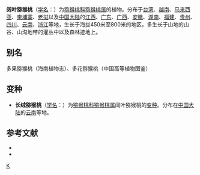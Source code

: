 {{Speciesbox
| name = 阔叶猕猴桃
| status = 
| status_system = 
| image =
| genus = Actinidia
| species = latifolia
| authority = (Gardn. et Champ.) Merr.
| synonyms = 
* ''Heptaca latifolia''
* ''Actinidia tonkinensis''
* ''Actinidia guilinensis''
* ''Actinidia championii''
* ''Actinidia gnaphalocarpa''
* ''Actinidia latifolia var. tonkinensis''
| subdivision_ranks =[[变种|变种]]
| subdivision =
* 阔叶猕猴桃 ''A. l.'' var. ''latifolia''
* [[长绒猕猴桃|长绒猕猴桃]] ''A. l.'' var. ''mollis''
}}

'''阔叶猕猴桃'''（[[学名|学名]]：{{lang|la|''Actinidia latifolia''}}）为[[猕猴桃科|猕猴桃科]][[猕猴桃属|猕猴桃属]]的植物。分布于[[台湾|台湾]]、[[越南|越南]]、[[马来西亚|马来西亚]]、[[柬埔寨|柬埔寨]]、[[老挝|老挝]]以及[[中国大陆|中国大陆]]的[[江西|江西]]、[[广东|广东]]、[[广西|广西]]、[[安徽|安徽]]、[[湖南|湖南]]、[[福建|福建]]、[[贵州|贵州]]、[[四川|四川]]、[[云南|云南]]、[[浙江|浙江]]等地，生长于海拔450米至800米的地区，多生长于山地的山谷、山沟地带的灌丛中以及森林迹地上。

== 别名 ==
多果猕猴桃（海南植物志）、多花猕猴桃（中国高等植物图鉴）

== 变种 ==
* '''长绒猕猴桃'''（[[学名|学名]]：{{lang|la|''Actinidia latifolia'' var. ''mollis''}}）为[[猕猴桃科|猕猴桃科]][[猕猴桃属|猕猴桃属]]阔叶猕猴桃的[[变种|变种]]。分布在[[中国大陆|中国大陆]]的[[云南|云南]]等地。

== 参考文献 ==
<div class="references-small">
* {{cite web| url =http://www.bioinfo.cn/db05/KmzwSpecies.php?action=view&id=674| title =阔叶猕猴桃（原变种）| work =《中国高等植物数据库全库》| publisher =中国科学院微生物研究所| author =昆明植物研究所| accessdate =2009-02-21| deadurl =yes| archiveurl =https://web.archive.org/web/20160305035454/http://www.bioinfo.cn/db05/KmzwSpecies.php?action=view&id=674| archivedate =2016-03-05}}
* {{FRPS}}
</div>
{{Taxonbar|from=Q15225126}}

[[Category:猕猴桃属|K]]